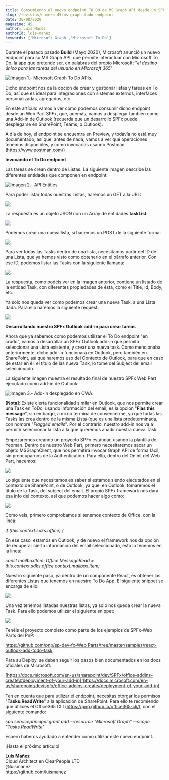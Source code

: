 ```yaml
---
title: Consumiendo el nuevo endpoint TO DO de MS Graph API desde un SPFx Outlook AddIn
slug: /revistas/numero-45/ms-graph-todo-endpoint
date: 30/08/2020
magazine: 45
author: Luis Manez
authorId: luis-manez
keywords: ['Microsoft Graph','Microsoft To Do']
---
```





Durante el pasado pasado **Build** (Mayo 2020), Microsoft anunció un
nuevo endpoint para su MS Graph API, que permite interactuar con
Microsoft To Do, la app que pretende ser, en palabras del propio
Microsoft: "*el destino único para las tareas del usuario en Microsoft
365*"

![**Imagen 1.- Microsoft Graph To Do APIs.**](../../../images/numero45/ms-graph-todo-endpoint/image1.jpeg)



Dicho endpoint nos da la opción de crear y gestionar listas y tareas en
To Do, así que es ideal para integraciones con sistemas externos,
interfaces personalizadas, agregados, etc.

En este artículo vamos a ver cómo podemos consumir dicho endpoint desde
un Web Part SPFx, que, además, vamos a desplegar también como una Add-in
de Outlook (recuerda que un desarrollo SPFx puede desplegarse en
SharePoint, Teams, o Outlook).

A día de hoy, el endpoint se encuentra en Preview, y todavía no está muy
documentado, así que, antes de nada, vamos a ver qué operaciones tenemos
disponibles, y como invocarlas usando Postman
(<https://www.postman.com/>)

**Invocando el To Do endpoint**

Las tareas se crean dentro de Listas. La siguiente imagen describe las
diferentes entidades que componen en endpoint:

![**Imagen 2.- API Entities.**](../../../images/numero45/ms-graph-todo-endpoint/image2.png)



Para poder listar todas nuestras Listas, haremos un GET a la URL:

![](../../../images/numero45/ms-graph-todo-endpoint/image3.png)

La respuesta es un objeto JSON con un Array de entidades **taskList**:

![](../../../images/numero45/ms-graph-todo-endpoint/image4.png)

Podemos crear una nueva lista, si hacemos un POST de la siguiente forma:

![](../../../images/numero45/ms-graph-todo-endpoint/image5.png)

Para ver todas las Tasks dentro de una lista, necesitamos partir del ID
de una Lista, que ya hemos visto como obtenerlo en el párrafo anterior.
Con ese ID, podemos listar las Tasks con la siguiente llamada:

![](../../../images/numero45/ms-graph-todo-endpoint/image6.png)

La respuesta, como podéis ver en la imagen anterior, contiene un listado
de la entidad Task, con diferentes propiedades de ésta, como el Title,
Id, Body, etc.

Ya solo nos queda ver como podemos crear una nueva Task, a una Lista
dada. Para ello haremos la siguiente request:

![](../../../images/numero45/ms-graph-todo-endpoint/image7.png)

**Desarrollando nuestro SPFx Outlook add-in para crear tareas**

Ahora que ya sabemos como podemos utilizar el To Do endpoint "en crudo",
vamos a desarrollar un SPFx Outlook add-in que permita seleccionar una
Lista existente, y crear una nueva task. Como mencionaba anteriormente,
dicho add-in funcionará en Outlook, pero también en SharePoint, así que
haremos uso del Contexto de Outlook, para que en caso de estar en él, el
título de las nueva Task, lo tome del Subject del email seleccionado.

La siguiente imagen muestra el resultado final de nuestro SPFx Web Part
ejecutado como add-in de Outlook:

![**Imagen 3.- Add-in desplegado en OWA.**](../../../images/numero45/ms-graph-todo-endpoint/image8.png)



**[Nota]**: Existe cierta funcionalidad similar en Outlook, que nos
permite crear una Task en ToDo, usando información del email, es la
opción "**Flas this message**", sin embargo, a mi no termina de
convencerme, ya que todas las Tasks las crea dentro de la misma Lista
(que es una lista predeterminada, con nombre "*Flagged emails*". Por el
contrario, nuestro add-in nos va a permitir seleccionar la lista a la
que queremos añadir nuestra nueva Task.

Empezaremos creando un proyecto SPFx estándar, usando la plantilla de
Yeoman. Dentro de nuestro Web Part, primero necesitaremos sacar un
objeto MSGraphClient, que nos permitirá invocar Graph API de forma
fácil, sin preocuparnos de la Authentication. Para ello, dentro del
OnInit del Web Part, hacemos:

![](../../../images/numero45/ms-graph-todo-endpoint/image9.png)

Lo siguiente que necesitamos es saber si estamos siendo ejecutados en el
contexto de SharePoint, o de Outlook, ya que, en Outlook, tomaremos el
título de la Task, del subject del email. El propio SPFx framework nos
dará esa info del contexto, así que podemos hacer algo como:

![](../../../images/numero45/ms-graph-todo-endpoint/image10.png)

Como veis, primero comprobamos si tenemos contexto de Office, con la
línea:

*if (this.context.sdks.office) {*

En ese caso, estamos en Outlook, y de nuevo el framework nos da opción
de recuperar cierta información del email seleccionado, esto lo tenemos
en la línea:

*const mailboxItem: Office.MessageRead =
this.context.sdks.office.context.mailbox.item;*

Nuestro siguiente paso, ya dentro de un componente React, es obtener las
diferentes Listas que tenemos en nuestro To Do App. El siguiente snippet
se encarga de ello:

![](../../../images/numero45/ms-graph-todo-endpoint/image11.png)

Una vez tenemos listadas nuestras listas, ya solo nos queda crear la
nueva Task. Para ello podemos utilizar el siguiente snippet:

![](../../../images/numero45/ms-graph-todo-endpoint/image12.png)

Tenéis el proyecto completo como parte de los ejemplos de SPFx-Web Parts
del PnP:

[https://github.com/pnp/sp-dev-fx-Web
Parts/tree/master/samples/react-outlook-add-todo-task](https://github.com/pnp/sp-dev-fx-webparts/tree/master/samples/react-outlook-add-todo-task)

Para su Deploy, se deben seguir los pasos bien documentados en los docs
oficiales de Microsoft:

[https://docs.microsoft.com/en-us/sharepoint/dev/SPFx/office-addins-create\#deployment-of-your-add-in](https://docs.microsoft.com/en-us/sharepoint/dev/spfx/office-addins-create#deployment-of-your-add-in)

Ten en cuenta que para utilizar el endpoint, necesitas otorgar los
permisos "**Tasks.ReadWrite**" a la aplicación de SharePoint. Para ello
te recomiendo que utilices el Office365 CLI
(<https://pnp.github.io/office365-cli/>), con el siguiente comando:

*spo serviceprincipal grant add --resource "Microsoft Graph" --scope "Tasks.ReadWrite"*

Espero haberos ayudado a entender como utilizar este nuevo endpoint.

¡Hasta el próximo artículo!

**Luis Mañez** <br />
Cloud Architect en ClearPeople LTD <br />
@luismanez <br />
<https://github.com/luismanez>